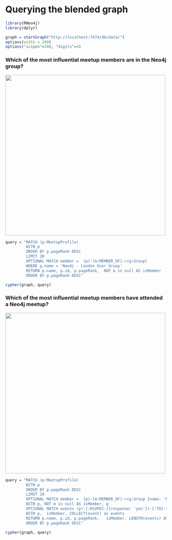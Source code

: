 Querying the blended graph
========================================================

```r
library(RNeo4j)
library(dplyr)
```

```r
graph = startGraph("http://localhost:7474/db/data/")
options(width = 200)
options("scipen"=100, "digits"=4)
```

### Which of the most influential meetup members are in the Neo4j group?

<img src="images/blended1.png" width="500" />

```r
query = "MATCH (p:MeetupProfile)
         WITH p 
         ORDER BY p.pageRank DESC
         LIMIT 20
         OPTIONAL MATCH member =  (p)-[m:MEMBER_OF]->(g:Group)
         WHERE g.name = 'Neo4j - London User Group'
         RETURN p.name, p.id, p.pageRank,  NOT m is null AS isMember
         ORDER BY p.pageRank DESC"

cypher(graph, query)
```

### Which of the most influential meetup members have attended a Neo4j meetup?

<img src="images/blended2.png" width="500" />

```r
query = "MATCH (p:MeetupProfile)
         WITH p 
         ORDER BY p.pageRank DESC
         LIMIT 20
         OPTIONAL MATCH member =  (p)-[m:MEMBER_OF]->(g:Group {name: 'Neo4j - London User Group'})
         WITH p, NOT m is null AS isMember, g
         OPTIONAL MATCH event= (p)-[:RSVPD]-({response: 'yes'})-[:TO]->()<-[:HOSTED_EVENT]-(g)
         WITH p,  isMember, COLLECT(event) as events
         RETURN p.name, p.id, p.pageRank,   isMember, LENGTH(events) AS events
         ORDER BY p.pageRank DESC"

cypher(graph, query)
```